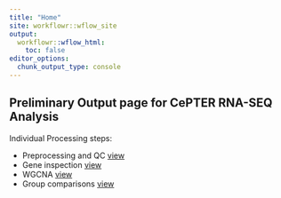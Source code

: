 ```yaml
---
title: "Home"
site: workflowr::wflow_site
output:
  workflowr::wflow_html:
    toc: false
editor_options:
  chunk_output_type: console
---
```


## Preliminary Output page for CePTER RNA-SEQ Analysis 


Individual Processing steps: 

*  Preprocessing and QC [view](02_Preprocessing_counts.html)
*  Gene inspection  [view](03_Gene_Inspection.html)
*  WGCNA  [view](04_WGCNA.html)
*  Group comparisons  [view](05_Statistical_analysis.html)
